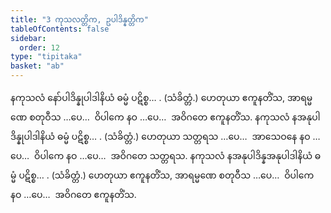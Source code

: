```yaml
---
title: "3 ကုသလတ္တိက, ဥပါဒိန္နတ္တိက"
tableOfContents: false
sidebar:
  order: 12
type: "tipitaka"
basket: "ab"
---
```



<DynamicBreadcrumb />

<Division number="12">

<Paragraph number="36">
နကုသလံ နော်ပါဒိန္နုပါဒါနိယံ ဓမ္မံ ပဋိစ္စ… . (သံခိတ္တံ.)
</Paragraph>

<Paragraph number="37">
ဟေတုယာ ဧကူနတိံသ, အာရမ္မဏေ စတုဝီသ …ပေ…  ဝိပါကေ နဝ …ပေ…  အဝိဂတေ ဧကူနတိံသ.
</Paragraph>

</Division>
<Division number="13">

<Paragraph number="38">
နကုသလံ နအနုပါဒိန္နုပါဒါနိယံ ဓမ္မံ ပဋိစ္စ… . (သံခိတ္တံ.)
</Paragraph>

<Paragraph number="39">
ဟေတုယာ သတ္တရသ …ပေ…  အာသေဝနေ နဝ …ပေ…  ဝိပါကေ နဝ …ပေ…  အဝိဂတေ သတ္တရသ.
</Paragraph>

</Division>
<Division number="14">

<Paragraph number="40">
နကုသလံ နအနုပါဒိန္နအနုပါဒါနိယံ ဓမ္မံ ပဋိစ္စ… . (သံခိတ္တံ.)
</Paragraph>

<Paragraph number="41">
ဟေတုယာ ဧကူနတိံသ, အာရမ္မဏေ စတုဝီသ …ပေ…  ဝိပါကေ နဝ …ပေ…  အဝိဂတေ ဧကူနတိံသ.
</Paragraph>
</Division>